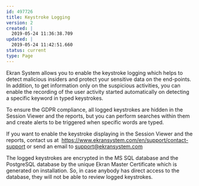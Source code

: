 ---
id: 497726
title: Keystroke Logging
version: 2
created: |
  2019-05-24 11:36:38.709
updated: |
  2019-05-24 11:42:51.660
status: current
type: Page
---

Ekran System allows you to enable the keystroke logging which helps to detect malicious insiders and protect your sensitive data on the end-points. In addition, to get information only on the suspicious activities, you can enable the recording of the user activity started automatically on detecting a specific keyword in typed keystrokes.

To ensure the GDPR compliance, all logged keystrokes are hidden in the Session Viewer and the reports, but you can perform searches within them and create alerts to be triggered when specific words are typed.

If you want to enable the keystroke displaying in the Session Viewer and the reports, contact us at  <https://www.ekransystem.com/en/support/contact-support> or send an email to [support@ekransystem.com](mailto:support@ekransystem.com)

The logged keystrokes are encrypted in the MS SQL database and the PostgreSQL database by the unique Ekran Master Certificate which is generated on installation. So, in case anybody has direct access to the database, they will not be able to review logged keystrokes.

